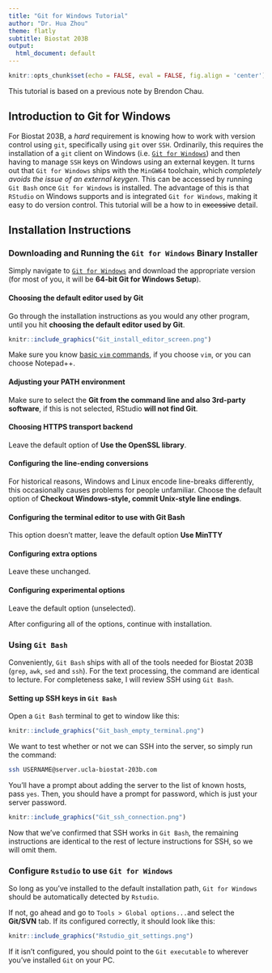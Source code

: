 ```yaml
---
title: "Git for Windows Tutorial"
author: "Dr. Hua Zhou"
theme: flatly
subtitle: Biostat 203B
output:
  html_document: default
---
```


```r
knitr::opts_chunk$set(echo = FALSE, eval = FALSE, fig.align = 'center')
```

This tutorial is based on a previous note by Brendon Chau.

## Introduction to Git for Windows

For Biostat 203B, a *hard* requirement is knowing how to work with version control using `git`, specifically using `git` over `SSH`. Ordinarily, this requires the installation of a `git` client on Windows (i.e. [`Git for Windows`](https://git-scm.com/download/win)) and then having to manage `SSH` keys on Windows using an external keygen. It turns out that `Git for Windows` ships with the `MinGW64` toolchain, which *completely avoids the issue of an external keygen*. This can be accessed by running `Git Bash` once `Git for Windows` is installed. The advantage of this is that `RStudio` on Windows supports and is integrated `Git for Windows`, making it easy to do version control. This tutorial will be a how to in ~~excessive~~ detail.

## Installation Instructions

### Downloading and Running the `Git for Windows` Binary Installer

Simply navigate to [`Git for Windows`](https://git-scm.com/download/win) and download the appropriate version (for most of you, it will be **64-bit Git for Windows Setup**).

#### Choosing the default editor used by Git

Go through the installation instructions as you would any other program, until you hit **choosing the default editor used by Git**.

```r
knitr::include_graphics("Git_install_editor_screen.png")
```

Make sure you know [basic `vim` commands](https://www.fusionbox.com/blog/detail/vim-survival-guide/609/), if you choose `vim`, or you can choose Notepad++.

#### Adjusting your PATH environment

Make sure to select the **Git from the command line and also 3rd-party software**, if this is not selected, RStudio **will not find Git**.

#### Choosing HTTPS transport backend

Leave the default option of **Use the OpenSSL library**.

#### Configuring the line-ending conversions

For historical reasons, Windows and Linux encode line-breaks differently, this occasionally causes problems for people unfamiliar. Choose the default option of **Checkout Windows-style, commit Unix-style line endings**.

#### Configuring the terminal editor to use with Git Bash

This option doesn't matter, leave the default option **Use MinTTY**

#### Configuring extra options

Leave these unchanged.

#### Configuring experimental options

Leave the default option (unselected).

After configuring all of the options, continue with installation.

### Using `Git Bash`

Conveniently, `Git Bash` ships with all of the tools needed for Biostat 203B (`grep`, `awk`, `sed` and `ssh`). For the text processing, the command are identical to lecture. For completeness sake, I will review SSH using `Git Bash`.

#### Setting up SSH keys in `Git Bash`

Open a `Git Bash` terminal to get to window like this:

```r
knitr::include_graphics("Git_bash_empty_terminal.png")
```

We want to test whether or not we can SSH into the server, so simply run the command:

```bash
ssh USERNAME@server.ucla-biostat-203b.com
```

You'll have a prompt about adding the server to the list of known hosts, pass `yes`. Then, you should have a prompt for password, which is just your server password.

```r
knitr::include_graphics("Git_ssh_connection.png")
```

Now that we've confirmed that SSH works in `Git Bash`, the remaining instructions are identical to the rest of lecture instructions for SSH, so we will omit them.

### Configure `Rstudio` to use `Git for Windows`

So long as you've installed to the default installation path, `Git for Windows` should be automatically detected by `Rstudio`.

If not, go ahead and go to `Tools > Global options...`and select the **Git/SVN** tab. If its configured correctly, it should look like this:

```r
knitr::include_graphics("Rstudio_git_settings.png")
```

If it isn't configured, you should point to the `Git executable` to wherever you've installed `Git` on your PC.
